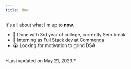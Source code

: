 ```yaml
---
title: Now
---
```


It's all about what I'm up to **now**.

- 💪 Done with 3rd year of college, currently Sem break
- 🙌 Interning as Full Stack dev at [Commenda](https://commenda.io)
- 😭 Looking for motivation to grind DSA

<br />
*Last updated on May 21, 2023.*
